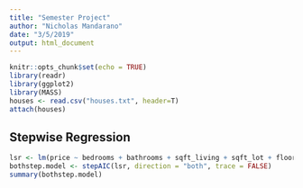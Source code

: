 ```yaml
---
title: "Semester Project"
author: "Nicholas Mandarano"
date: "3/5/2019"
output: html_document
---
```


```r
knitr::opts_chunk$set(echo = TRUE)
library(readr)
library(ggplot2)
library(MASS)
houses <- read.csv("houses.txt", header=T)
attach(houses)
```

## Stepwise Regression

```r
lsr <- lm(price ~ bedrooms + bathrooms + sqft_living + sqft_lot + floors + sqft_above + sqft_basement + sqft_living15 + sqft_lot15 + grade + condition + yr_built + yr_renovated + zipcode + lat + long, data = houses)
bothstep.model <- stepAIC(lsr, direction = "both", trace = FALSE)
summary(bothstep.model)
```

